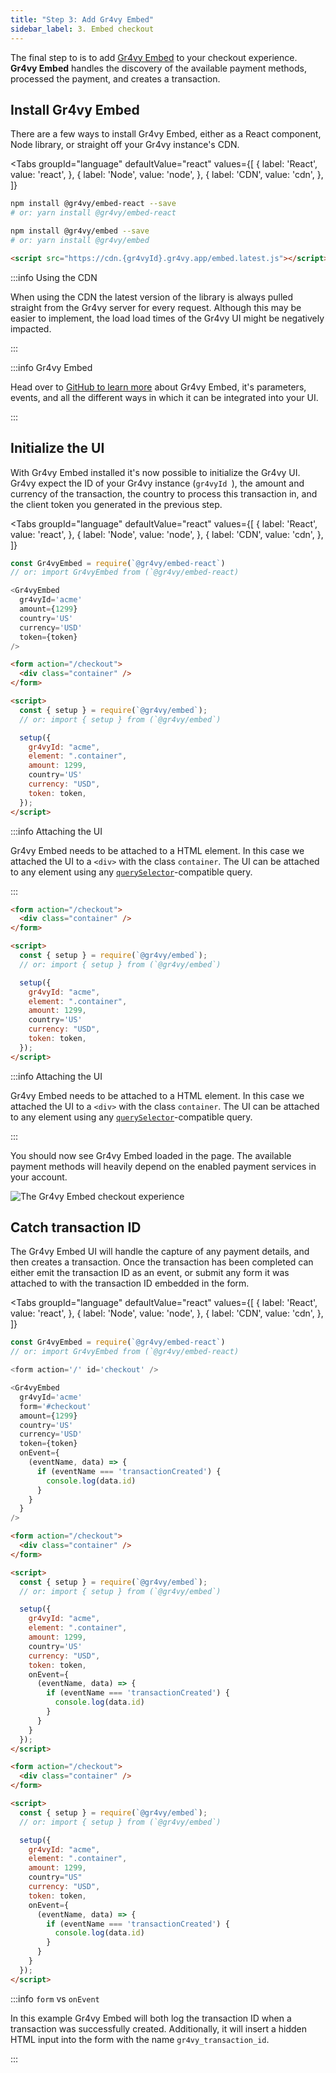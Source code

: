 ```yaml
---
title: "Step 3: Add Gr4vy Embed"
sidebar_label: 3. Embed checkout
---
```



The final step to is to add [Gr4vy Embed][embed] to your checkout experience.
**Gr4vy Embed** handles the discovery of the available payment methods,
processed the payment, and creates a transaction.

## Install Gr4vy Embed

There are a few ways to install Gr4vy Embed, either as a React component, Node
library, or straight off your Gr4vy instance's CDN.

<Tabs
  groupId="language"
  defaultValue="react"
  values={[
    { label: 'React', value: 'react', },
    { label: 'Node', value: 'node', },
    { label: 'CDN', value: 'cdn', },
  ]}
>
  <TabItem value="react">

```bash
npm install @gr4vy/embed-react --save
# or: yarn install @gr4vy/embed-react
```

  </TabItem>

  <TabItem value="node">

```bash
npm install @gr4vy/embed --save
# or: yarn install @gr4vy/embed
```

  </TabItem>

   <TabItem value="cdn">

```html
<script src="https://cdn.{gr4vyId}.gr4vy.app/embed.latest.js"></script>
```

:::info Using the CDN

When using the CDN the latest version of the library is always pulled straight
from the Gr4vy server for every request. Although this may be easier to
implement, the load load times of the Gr4vy UI might be negatively impacted.

:::

  </TabItem>

</Tabs>

:::info Gr4vy Embed

Head over to [GitHub to learn more](https://github.com/gr4vy/embed) about Gr4vy
Embed, it's parameters, events, and all the different ways in which it can be
integrated into your UI.

:::

## Initialize the UI

With Gr4vy Embed installed it's now possible to initialize the Gr4vy UI. Gr4vy
expect the ID of your Gr4vy instance (`gr4vyId `), the amount and currency of
the transaction, the country to process this transaction in, and the client
token you generated in the previous step.

<Tabs
  groupId="language"
  defaultValue="react"
  values={[
    { label: 'React', value: 'react', },
    { label: 'Node', value: 'node', },
    { label: 'CDN', value: 'cdn', },
  ]}
>
  <TabItem value="react">

```js
const Gr4vyEmbed = require(`@gr4vy/embed-react`)
// or: import Gr4vyEmbed from (`@gr4vy/embed-react)

<Gr4vyEmbed
  gr4vyId='acme'
  amount={1299}
  country='US'
  currency='USD'
  token={token}
/>
```

  </TabItem>

  <TabItem value="node">

```html
<form action="/checkout">
  <div class="container" />
</form>

<script>
  const { setup } = require(`@gr4vy/embed`);
  // or: import { setup } from (`@gr4vy/embed`)

  setup({
    gr4vyId: "acme",
    element: ".container",
    amount: 1299,
    country='US'
    currency: "USD",
    token: token,
  });
</script>
```

:::info Attaching the UI

Gr4vy Embed needs to be attached to a HTML element. In this case we attached the
UI to a `<div>` with the class `container`. The UI can be attached to any
element using any [`querySelector`][queryselector]-compatible query.

:::

  </TabItem>

   <TabItem value="cdn">

```html
<form action="/checkout">
  <div class="container" />
</form>

<script>
  const { setup } = require(`@gr4vy/embed`);
  // or: import { setup } from (`@gr4vy/embed`)

  setup({
    gr4vyId: "acme",
    element: ".container",
    amount: 1299,
    country='US'
    currency: "USD",
    token: token,
  });
</script>
```

:::info Attaching the UI

Gr4vy Embed needs to be attached to a HTML element. In this case we attached the
UI to a `<div>` with the class `container`. The UI can be attached to any
element using any [`querySelector`][queryselector]-compatible query.

:::

  </TabItem>

</Tabs>

You should now see Gr4vy Embed loaded in the page. The available payment methods
will heavily depend on the enabled payment services in your account.

<Image src={embed} title="The Gr4vy Embed checkout experience" />

## Catch transaction ID

The Gr4vy Embed UI will handle the capture of any payment details, and then
creates a transaction. Once the transaction has been completed can either emit
the transaction ID as an event, or submit any form it was attached to with the
transaction ID embedded in the form.

<Tabs
  groupId="language"
  defaultValue="react"
  values={[
    { label: 'React', value: 'react', },
    { label: 'Node', value: 'node', },
    { label: 'CDN', value: 'cdn', },
  ]}
>
  <TabItem value="react">

```js
const Gr4vyEmbed = require(`@gr4vy/embed-react`)
// or: import Gr4vyEmbed from (`@gr4vy/embed-react)

<form action='/' id='checkout' />

<Gr4vyEmbed
  gr4vyId='acme'
  form='#checkout'
  amount={1299}
  country='US'
  currency='USD'
  token={token}
  onEvent={
    (eventName, data) => {
      if (eventName === 'transactionCreated') {
        console.log(data.id)
      }
    }
  }
/>
```

  </TabItem>

  <TabItem value="node">

```html
<form action="/checkout">
  <div class="container" />
</form>

<script>
  const { setup } = require(`@gr4vy/embed`);
  // or: import { setup } from (`@gr4vy/embed`)

  setup({
    gr4vyId: "acme",
    element: ".container",
    amount: 1299,
    country='US'
    currency: "USD",
    token: token,
    onEvent={
      (eventName, data) => {
        if (eventName === 'transactionCreated') {
          console.log(data.id)
        }
      }
    }
  });
</script>
```

  </TabItem>

   <TabItem value="cdn">

```html
<form action="/checkout">
  <div class="container" />
</form>

<script>
  const { setup } = require(`@gr4vy/embed`);
  // or: import { setup } from (`@gr4vy/embed`)

  setup({
    gr4vyId: "acme",
    element: ".container",
    amount: 1299,
    country="US"
    currency: "USD",
    token: token,
    onEvent={
      (eventName, data) => {
        if (eventName === 'transactionCreated') {
          console.log(data.id)
        }
      }
    }
  });
</script>
```

  </TabItem>

</Tabs>

:::info `form` vs `onEvent`

In this example Gr4vy Embed will both log the transaction ID when a transaction
was successfully created. Additionally, it will insert a hidden HTML input into
the form with the name `gr4vy_transaction_id`.

:::

[embed]: https://github.com/gr4vy/embed
[queryselector]:
  https://developer.mozilla.org/en-US/docs/Web/API/Document/querySelector
